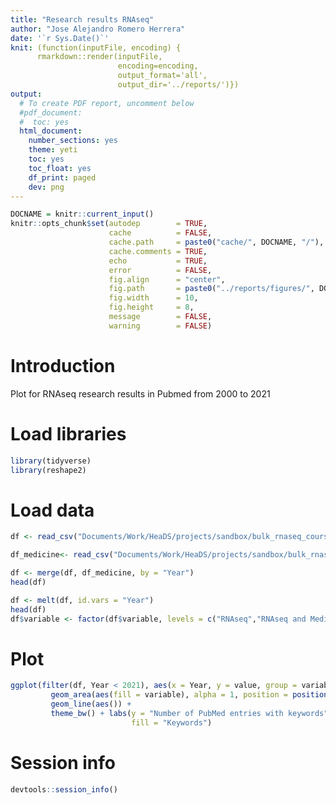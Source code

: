 ```yaml
---
title: "Research results RNAseq"
author: "Jose Alejandro Romero Herrera"
date: '`r Sys.Date()`'
knit: (function(inputFile, encoding) { 
      rmarkdown::render(inputFile,
                        encoding=encoding,
                        output_format='all',
                        output_dir='../reports/')})
output:
  # To create PDF report, uncomment below
  #pdf_document:
  #  toc: yes
  html_document:
    number_sections: yes
    theme: yeti
    toc: yes
    toc_float: yes
    df_print: paged
    dev: png
---
```


```r
DOCNAME = knitr::current_input()
knitr::opts_chunk$set(autodep        = TRUE,
                      cache          = FALSE,
                      cache.path     = paste0("cache/", DOCNAME, "/"),
                      cache.comments = TRUE,
                      echo           = TRUE,
                      error          = FALSE,
                      fig.align      = "center",
                      fig.path       = paste0("../reports/figures/", DOCNAME, "/"),
                      fig.width      = 10,
                      fig.height     = 8,
                      message        = FALSE,
                      warning        = FALSE)
```

# Introduction

Plot for RNAseq research results in Pubmed from 2000 to 2021


# Load libraries

```r
library(tidyverse)
library(reshape2)
```

# Load data
```r
df <- read_csv("Documents/Work/HeaDS/projects/sandbox/bulk_rnaseq_course/data/PubMed_Timeline_Results_by_Year_Medicine.csv", skip = 2, col_names = c("Year","RNAseq and Medicine"))
```


```r
df_medicine<- read_csv("Documents/Work/HeaDS/projects/sandbox/bulk_rnaseq_course/data/PubMed_Timeline_Results_by_Year.csv", skip = 2, col_names = c("Year","RNAseq"))
```
```r
df <- merge(df, df_medicine, by = "Year")
head(df)
```
```r
df <- melt(df, id.vars = "Year")
head(df)
df$variable <- factor(df$variable, levels = c("RNAseq","RNAseq and Medicine"))
```

# Plot
```r
ggplot(filter(df, Year < 2021), aes(x = Year, y = value, group = variable)) + 
         geom_area(aes(fill = variable), alpha = 1, position = position_identity()) + 
         geom_line(aes()) + 
         theme_bw() + labs(y = "Number of PubMed entries with keywords", 
                           fill = "Keywords")
```


# Session info

```r
devtools::session_info()
```
